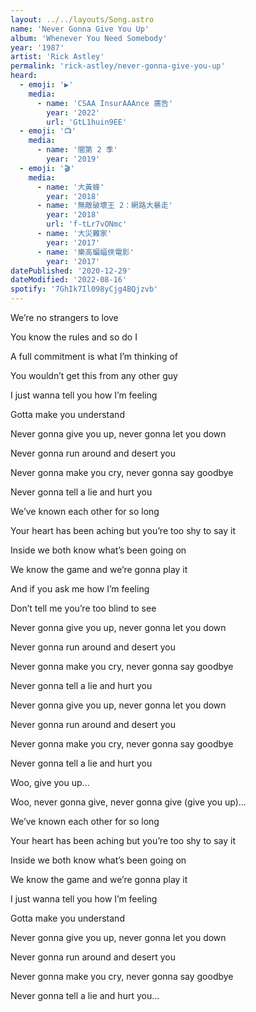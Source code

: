 ```yaml
---
layout: ../../layouts/Song.astro
name: 'Never Gonna Give You Up'
album: 'Whenever You Need Somebody'
year: '1987'
artist: 'Rick Astley'
permalink: 'rick-astley/never-gonna-give-you-up'
heard:
  - emoji: '▶️'
    media:
      - name: 'CSAA InsurAAAnce 廣告'
        year: '2022'
        url: 'GtL1huin9EE'
  - emoji: '📺'
    media:
      - name: '闇第 2 季'
        year: '2019'
  - emoji: '🎬'
    media:
      - name: '大黃蜂'
        year: '2018'
      - name: '無敵破壞王 2：網路大暴走'
        year: '2018'
        url: 'f-tLr7vONmc'
      - name: '大災難家'
        year: '2017'
      - name: '樂高蝙蝠俠電影'
        year: '2017'
datePublished: '2020-12-29'
dateModified: '2022-08-16'
spotify: '7GhIk7Il098yCjg4BQjzvb'
---
```


<LyricSection>

We&rsquo;re no strangers to love

You know the rules and so do I

A full commitment is what I&rsquo;m thinking of

You wouldn&rsquo;t get this from any other guy

I just wanna tell you how I&rsquo;m feeling

Gotta make you understand

</LyricSection>

<LyricSection>

Never gonna give you up, never gonna let you down

Never gonna run around and desert you

Never gonna make you cry, never gonna say goodbye

Never gonna tell a lie and hurt you

</LyricSection>

<LyricSection>

We&rsquo;ve known each other for so long

Your heart has been aching but you&rsquo;re too shy to say it

Inside we both know what&rsquo;s been going on

We know the game and we&rsquo;re gonna play it

And if you ask me how I&rsquo;m feeling

Don&rsquo;t tell me you&rsquo;re too blind to see

</LyricSection>

<LyricSection>

Never gonna give you up, never gonna let you down

Never gonna run around and desert you

Never gonna make you cry, never gonna say goodbye

Never gonna tell a lie and hurt you

</LyricSection>

<LyricSection>

Never gonna give you up, never gonna let you down

Never gonna run around and desert you

Never gonna make you cry, never gonna say goodbye

Never gonna tell a lie and hurt you

Woo, give you up...

Woo, never gonna give, never gonna give (give you up)...

</LyricSection>

<LyricSection>

We&rsquo;ve known each other for so long

Your heart has been aching but you&rsquo;re too shy to say it

Inside we both know what&rsquo;s been going on

We know the game and we&rsquo;re gonna play it


I just wanna tell you how I&rsquo;m feeling

Gotta make you understand

</LyricSection>

<LyricSection>

Never gonna give you up, never gonna let you down

Never gonna run around and desert you

Never gonna make you cry, never gonna say goodbye

Never gonna tell a lie and hurt you...

</LyricSection>
